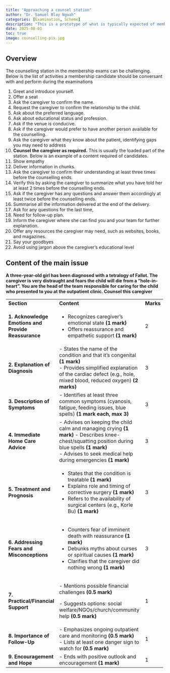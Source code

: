 ```yaml
---
title: "Approaching a counsel station"
author: "Dr. Samuel Blay Nguah"
categories: [Examination, Scheme]
description: "This is a prototype of what is typically expected of membership examination when comes to the counselling station for WACP and GCPS." 
date: 2025-08-01
toc: true
image: counselling-pix.jpg
---
```


## Overview

The counselling station in the membership exams can be challenging. Below is the list of activities
a membership candidate should be conversant with and perform during the examinations

1.  Greet and introduce yourself.
2.  Offer a seat
3.  Ask the caregiver to confirm the name.
4.  Request the caregiver to confirm the relationship to the child.
5.  Ask about the preferred language.
6.  Ask about educational status and profession.
7.  Ask if the venue is conducive.
8.  Ask if the caregiver would prefer to have another person available for the counselling.
9.  Ask the caregiver what they know about the patient, identifying gaps you may need to address
10. **Counsel the caregiver as required.** This is usually the loaded part of the station. Below is
    an example of a content required of candidates.
11. Show empathy
12. Deliver information in chunks.
13. Ask the caregiver to confirm their understanding at least three times before the counselling
    ends.
14. Verify this by asking the caregiver to summarize what you have told her at least 2 times before
    the counselling ends.
15. Ask if the caregiver has any questions and answer them accordingly at least twice before the
    counselling ends.
16. Summarise all the information delivered at the end of the delivery.
17. Ask for any questions for the last time,
18. Need for follow-up plan.
19. Inform the caregiver where she can find you and your team for further explanation.
20. Offer any resources the caregiver may need, such as websites, books, and magazines.
21. Say your goodbyes
22. Avoid using jargon above the caregiver's educational level

## Content of the main issue

**A three-year-old girl has been diagnosed with a tetralogy of Fallot. The caregiver is very
distraught and fears the child will die from a "hole-in-heart". You are the head of the team
responsible for caring for the child who presented to you at the outpatient clinic. Counsel this
caregiver**

+-------------------------+-------------------------------------------------------------------+---------+
| **Section**             | **Content**                                                       | **      |
|                         |                                                                   | Marks** |
+-------------------------+-------------------------------------------------------------------+---------+
| **1. Acknowledge        |  - Recognizes caregiver’s emotional state **(1 mark)**\           | 2       |
| Emotions and Provide    |  - Offers reassurance and empathetic support **(1 mark)**         |         |
| Reassurance**           |                                                                   |         |
+-------------------------+-------------------------------------------------------------------+---------+
| **2. Explanation of     | \- States the name of the condition and that it's congenital **(1 | 3       |
| Diagnosis**             | mark)**\                                                          |         |
|                         |  - Provides simplified explanation of the cardiac defect (e.g.,   |         |
|                         | hole, mixed blood, reduced oxygen) **(2 marks)**                  |         |
+-------------------------+-------------------------------------------------------------------+---------+
| **3. Description of     | \- Identifies at least three common symptoms (cyanosis, fatigue,  | 3       |
| Symptoms**              | feeding issues, blue spells) **(1 mark each, max 3)**             |         |
+-------------------------+-------------------------------------------------------------------+---------+
| **4. Immediate Home     | \- Advises on keeping the child calm and managing crying **(1     | 3       |
| Care Advice**           | mark)**  - Describes knee-chest/squatting position during blue    |         |
|                         | spells **(1 mark)**\                                              |         |
|                         | - Advises to seek medical help during emergencies **(1 mark)**    |         |
+-------------------------+-------------------------------------------------------------------+---------+
| **5. Treatment and      |  - States that the condition is treatable **(1 mark)**\           | 3       |
| Prognosis**             |  - Explains role and timing of corrective surgery **(1 mark)**\   |         |
|                         |  - Refers to the availability of surgical centers (e.g., Korle    |         |
|                         | Bu) **(1 mark)**                                                  |         |
+-------------------------+-------------------------------------------------------------------+---------+
| **6. Addressing Fears   |  - Counters fear of imminent death with reassurance **(1 mark)**\ | 3       |
| and Misconceptions**    |  - Debunks myths about curses or spiritual causes **(1 mark)**\   |         |
|                         |  - Clarifies that the caregiver did nothing wrong **(1 mark)**    |         |
+-------------------------+-------------------------------------------------------------------+---------+
| **7.                    | \- Mentions possible financial challenges **(0.5 mark)**          | 1       |
| Practical/Financial     |                                                                   |         |
| Support**               | \- Suggests options: social welfare/NGOs/church/community help    |         |
|                         | **(0.5 mark)**                                                    |         |
+-------------------------+-------------------------------------------------------------------+---------+
| **8. Importance of      | \- Emphasizes ongoing outpatient care and monitoring **(0.5       | 1       |
| Follow-Up**             | mark)**\                                                          |         |
|                         |  - Lists at least one danger sign to watch for **(0.5 mark)**     |         |
+-------------------------+-------------------------------------------------------------------+---------+
| **9. Encouragement and  | \- Ends with positive outlook and encouragement **(1 mark)**      | 1       |
| Hope**                  |                                                                   |         |
+-------------------------+-------------------------------------------------------------------+---------+
